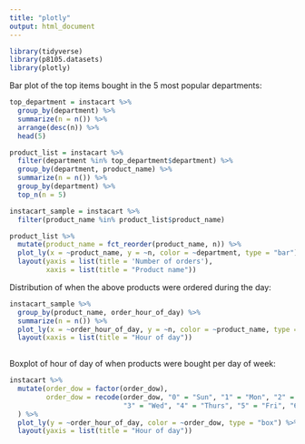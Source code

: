 ```yaml
---
title: "plotly"
output: html_document
---
```


```r
library(tidyverse)
library(p8105.datasets)
library(plotly)
```

Bar plot of the top items bought in the 5 most popular departments:

```r
top_department = instacart %>%
  group_by(department) %>%
  summarize(n = n()) %>%
  arrange(desc(n)) %>%
  head(5)

product_list = instacart %>%
  filter(department %in% top_department$department) %>%
  group_by(department, product_name) %>%
  summarize(n = n()) %>%
  group_by(department) %>%
  top_n(n = 5)

instacart_sample = instacart %>%
  filter(product_name %in% product_list$product_name)

product_list %>%
  mutate(product_name = fct_reorder(product_name, n)) %>%
  plot_ly(x = ~product_name, y = ~n, color = ~department, type = "bar") %>%
  layout(yaxis = list(title = 'Number of orders'),
         xaxis = list(title = "Product name"))
```


Distribution of when the above products were ordered during the day:

```r
instacart_sample %>%
  group_by(product_name, order_hour_of_day) %>%
  summarize(n = n()) %>%
  plot_ly(x = ~order_hour_of_day, y = ~n, color = ~product_name, type = 'scatter', mode = 'lines') %>%
  layout(xaxis = list(title = "Hour of day"))
  

```


Boxplot of hour of day of when products were bought per day of week:

```r
instacart %>%
  mutate(order_dow = factor(order_dow),
         order_dow = recode(order_dow, "0" = "Sun", "1" = "Mon", "2" = "Tues", 
                            "3" = "Wed", "4" = "Thurs", "5" = "Fri", "6" = "Sat")
  ) %>%
  plot_ly(y = ~order_hour_of_day, color = ~order_dow, type = "box") %>%
  layout(yaxis = list(title = "Hour of day"))
```





